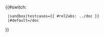 {{#switch: {{SUBPAGENAME}}
  |sandbox|testcases={{ #rel2abs: ../doc }}
  |#default={{SUBJECTPAGENAME}}/doc
}}<noinclude>
[[Category:Template documentation|{{PAGENAME}}]]
</noinclude>
